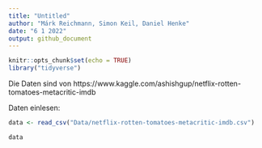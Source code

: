 ```yaml
---
title: "Untitled"
author: "Márk Reichmann, Simon Keil, Daniel Henke"
date: "6 1 2022"
output: github_document
---
```


```r
knitr::opts_chunk$set(echo = TRUE)
library("tidyverse")
```

Die Daten sind von
https://www.kaggle.com/ashishgup/netflix-rotten-tomatoes-metacritic-imdb

Daten einlesen:
```r
data <- read_csv("Data/netflix-rotten-tomatoes-metacritic-imdb.csv")

data
```

